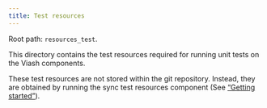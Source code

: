 ```yaml
---
title: Test resources
---
```


Root path: `resources_test`.

This directory contains the test resources required for running unit tests on the Viash components. 

:::{.callout-note}
These test resources are not stored within the git repository. Instead, they are obtained by running the sync test resources component (See ["Getting started"](/documentation/fundamentals/getting_started.qmd)).
:::